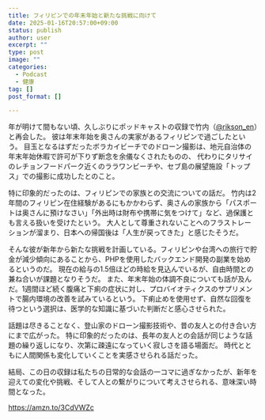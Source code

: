 ```yaml
---
title: フィリピンでの年末年始と新たな挑戦に向けて
date: 2025-01-16T20:57:00+09:00
status: publish
author: user
excerpt: ""
type: post
image: ""
categories:
  - Podcast
  - 健康
tag: []
post_format: []

---
```


年が明けて間もない頃、久しぶりにポッドキャストの収録で竹内（[@rikson_en](https://x.com/rikson_en)）と再会した。
彼は年末年始を奥さんの実家があるフィリピンで過ごしたという。
目玉となるはずだったボラカイビーチでのドローン撮影は、地元自治体の年末年始休暇で許可が下りず断念を余儀なくされたものの、
代わりにタリサイのレチョンフードパーク近くのララワンビーチや、セブ島の展望施設「トップス」での撮影に成功したとのこと。  

特に印象的だったのは、フィリピンでの家族との交流についての話だ。
竹内は2年間のフィリピン在住経験があるにもかかわらず、奥さんの家族から「パスポートは奥さんに預けなさい」「外出時は財布や携帯に気をつけて」など、過保護とも言える扱いを受けたという。
大人として尊重されないことへのフラストレーションが溜まり、日本への帰国後は「人生が戻ってきた」と感じたそうだ。  

そんな彼が新年から新たな挑戦を計画している。フィリピンや台湾への旅行で貯金が減少傾向にあることから、PHPを使用したバックエンド開発の副業を始めるというのだ。
現在の給与の1.5倍ほどの時給を見込んでいるが、自由時間との兼ね合いが課題となりそうだ。
また、年末年始の体調不良についても話が及んだ。1週間ほど続く腹痛と下痢の症状に対し、プロバイオティクスのサプリメントで腸内環境の改善を試みているという。
下痢止めを使用せず、自然な回復を待つという選択は、医学的な知識に基づいた判断だと感心させられた。  

話題は尽きることなく、登山家のドローン撮影技術や、昔の友人との付き合い方にまで広がった。
特に印象的だったのは、長年の友人との会話が同じような話題の繰り返しになり、次第に疎遠になっていく寂しさを語る場面だ。
時代とともに人間関係も変化していくことを実感させられる話だった。  

結局、この日の収録は私たちの日常的な会話の一コマに過ぎなかったが、新年を迎えての変化や挑戦、そして人との繋がりについて考えさせられる、意味深い時間となった。

https://amzn.to/3CdVWZc

